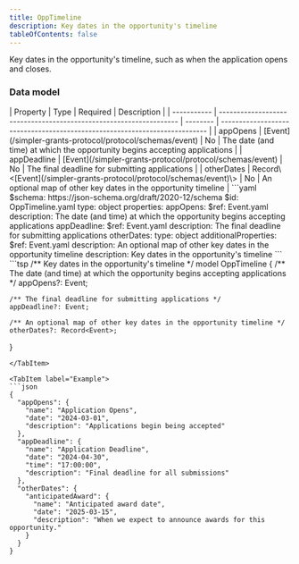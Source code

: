 ```yaml
---
title: OppTimeline
description: Key dates in the opportunity's timeline
tableOfContents: false
---
```



Key dates in the opportunity's timeline, such as when the application opens and closes.

### Data model

<Tabs>
  <TabItem label="Table">
  | Property    | Type                                                               | Required | Description                                                                |
  | ----------- | ------------------------------------------------------------------ | -------- | -------------------------------------------------------------------------- |
  | appOpens    | [Event](/simpler-grants-protocol/protocol/schemas/event)           | No       | The date (and time) at which the opportunity begins accepting applications |
  | appDeadline | [Event](/simpler-grants-protocol/protocol/schemas/event)           | No       | The final deadline for submitting applications                             |
  | otherDates  | Record\<[Event](/simpler-grants-protocol/protocol/schemas/event)\> | No       | An optional map of other key dates in the opportunity timeline             |
  </TabItem>

  <TabItem label="JSON Schema">
  ```yaml
  $schema: https://json-schema.org/draft/2020-12/schema
  $id: OppTimeline.yaml
  type: object
  properties:
    appOpens:
      $ref: Event.yaml
      description: The date (and time) at which the opportunity begins accepting applications
    appDeadline:
      $ref: Event.yaml
      description: The final deadline for submitting applications
    otherDates:
      type: object
      additionalProperties:
        $ref: Event.yaml
      description: An optional map of other key dates in the opportunity timeline
  description: Key dates in the opportunity's timeline
  ```
  </TabItem>

  <TabItem label="TypeSpec">
  ```tsp
  /** Key dates in the opportunity's timeline */
  model OppTimeline {
    /** The date (and time) at which the opportunity begins accepting applications */
    appOpens?: Event;

    /** The final deadline for submitting applications */
    appDeadline?: Event;

    /** An optional map of other key dates in the opportunity timeline */
    otherDates?: Record<Event>;
  }
  ```
  </TabItem>

  <TabItem label="Example">
  ```json
  {
    "appOpens": {
      "name": "Application Opens",
      "date": "2024-03-01",
      "description": "Applications begin being accepted"
    },
    "appDeadline": {
      "name": "Application Deadline",
      "date": "2024-04-30",
      "time": "17:00:00",
      "description": "Final deadline for all submissions"
    },
    "otherDates": {
      "anticipatedAward": {
        "name": "Anticipated award date",
        "date": "2025-03-15",
        "description": "When we expect to announce awards for this opportunity."
      }
    }
  }
  ```
  </TabItem>
</Tabs> 

